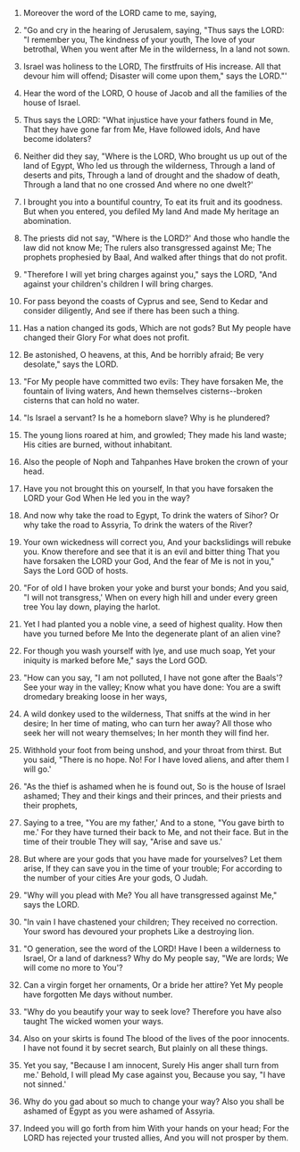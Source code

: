 
1. Moreover the word of the LORD came to me, saying,

2. "Go and cry in the hearing of Jerusalem, saying, "Thus says the LORD: "I remember you, The kindness of your youth, The love of your betrothal, When you went after Me in the wilderness, In a land not sown.

3. Israel was holiness to the LORD, The firstfruits of His increase. All that devour him will offend; Disaster will come upon them," says the LORD."'

4. Hear the word of the LORD, O house of Jacob and all the families of the house of Israel.

5. Thus says the LORD: "What injustice have your fathers found in Me, That they have gone far from Me, Have followed idols, And have become idolaters?

6. Neither did they say, "Where is the LORD, Who brought us up out of the land of Egypt, Who led us through the wilderness, Through a land of deserts and pits, Through a land of drought and the shadow of death, Through a land that no one crossed And where no one dwelt?'

7. I brought you into a bountiful country, To eat its fruit and its goodness. But when you entered, you defiled My land And made My heritage an abomination.

8. The priests did not say, "Where is the LORD?' And those who handle the law did not know Me; The rulers also transgressed against Me; The prophets prophesied by Baal, And walked after things that do not profit.

9. "Therefore I will yet bring charges against you," says the LORD, "And against your children's children I will bring charges.

10. For pass beyond the coasts of Cyprus and see, Send to Kedar and consider diligently, And see if there has been such a thing.

11. Has a nation changed its gods, Which are not gods? But My people have changed their Glory For what does not profit.

12. Be astonished, O heavens, at this, And be horribly afraid; Be very desolate," says the LORD.

13. "For My people have committed two evils: They have forsaken Me, the fountain of living waters, And hewn themselves cisterns--broken cisterns that can hold no water.

14. "Is Israel a servant? Is he a homeborn slave? Why is he plundered?

15. The young lions roared at him, and growled; They made his land waste; His cities are burned, without inhabitant.

16. Also the people of Noph and Tahpanhes Have broken the crown of your head.

17. Have you not brought this on yourself, In that you have forsaken the LORD your God When He led you in the way?

18. And now why take the road to Egypt, To drink the waters of Sihor? Or why take the road to Assyria, To drink the waters of the River?

19. Your own wickedness will correct you, And your backslidings will rebuke you. Know therefore and see that it is an evil and bitter thing That you have forsaken the LORD your God, And the fear of Me is not in you," Says the Lord GOD of hosts.

20. "For of old I have broken your yoke and burst your bonds; And you said, "I will not transgress,' When on every high hill and under every green tree You lay down, playing the harlot.

21. Yet I had planted you a noble vine, a seed of highest quality. How then have you turned before Me Into the degenerate plant of an alien vine?

22. For though you wash yourself with lye, and use much soap, Yet your iniquity is marked before Me," says the Lord GOD.

23. "How can you say, "I am not polluted, I have not gone after the Baals'? See your way in the valley; Know what you have done: You are a swift dromedary breaking loose in her ways,

24. A wild donkey used to the wilderness, That sniffs at the wind in her desire; In her time of mating, who can turn her away? All those who seek her will not weary themselves; In her month they will find her.

25. Withhold your foot from being unshod, and your throat from thirst. But you said, "There is no hope. No! For I have loved aliens, and after them I will go.'

26. "As the thief is ashamed when he is found out, So is the house of Israel ashamed; They and their kings and their princes, and their priests and their prophets,

27. Saying to a tree, "You are my father,' And to a stone, "You gave birth to me.' For they have turned their back to Me, and not their face. But in the time of their trouble They will say, "Arise and save us.'

28. But where are your gods that you have made for yourselves? Let them arise, If they can save you in the time of your trouble; For according to the number of your cities Are your gods, O Judah.

29. "Why will you plead with Me? You all have transgressed against Me," says the LORD.

30. "In vain I have chastened your children; They received no correction. Your sword has devoured your prophets Like a destroying lion.

31. "O generation, see the word of the LORD! Have I been a wilderness to Israel, Or a land of darkness? Why do My people say, "We are lords; We will come no more to You'?

32. Can a virgin forget her ornaments, Or a bride her attire? Yet My people have forgotten Me days without number.

33. "Why do you beautify your way to seek love? Therefore you have also taught The wicked women your ways.

34. Also on your skirts is found The blood of the lives of the poor innocents. I have not found it by secret search, But plainly on all these things.

35. Yet you say, "Because I am innocent, Surely His anger shall turn from me.' Behold, I will plead My case against you, Because you say, "I have not sinned.'

36. Why do you gad about so much to change your way? Also you shall be ashamed of Egypt as you were ashamed of Assyria.

37. Indeed you will go forth from him With your hands on your head; For the LORD has rejected your trusted allies, And you will not prosper by them.


